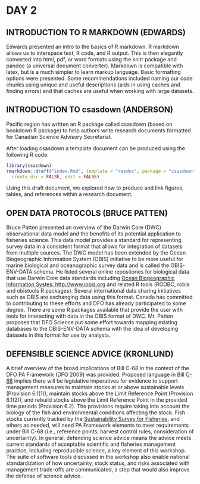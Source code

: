 # DAY 2

## INTRODUCTION TO R MARKDOWN (EDWARDS)

Edwards presented an intro to the basics of R markdown.
R markdown allows us to interspace text, R code, and R output.
This is then elegantly converted into html, pdf, or word formats using the knitr package and pandoc (a universal document converter).
Markdown is compatible with latex, but is a much simpler to learn markup language. Basic formatting options were presented.
Some recommendations included naming our code chunks using unique and useful descriptions (aids in using caches and finding errors) and that caches are useful when working with large datasets.

## INTRODUCTION TO **csasdown** (ANDERSON)

Pacific region has written an R package called csasdown  (based on bookdown R package) to help authors write research documents formatted for Canadian Science Advisory Secretariat.  

After loading csasdown a template document can be produced using the following R code:

```r
library(csasdown)
rmarkdown::draft("index.Rmd", template = "resdoc", package = "csasdown", 
  create_dir = FALSE, edit = FALSE)
```

Using this draft document, we explored how to produce and link figures, tables, and references within a research document.

## OPEN DATA PROTOCOLS (BRUCE PATTEN)

Bruce Patten presented an overview of the Darwin Core (DWC) observational data model and the benefits of its potential application to fisheries science.
This data model provides a standard for representing survey data in a consistent format that allows for integration of datasets from multiple sources.
The DWC model has been extended by the Ocean Biogeographic Information System (OBIS) initiative to be more useful for marine biological and oceanographic survey data and is called the OBIS-ENV-DATA schema.
He listed several online repositories for biological data that use Darwin Core data standards including [Ocean Biogeographic Information Systes: http://www.iobis.org](http://www.iobis.org) and related R tools (RODBC, robis and obistools R packages).
Several international data sharing initiatives such as OBIS are exchanging data using this format.
Canada has committed to contributing to these efforts and DFO has already participated to some degree.
There are some R packages available that provide the user with tools for interacting with data in the OBIS format of DWC.
Mr. Patten proposes that DFO Science put some effort towards mapping existing databases to the OBIS-ENV-DATA schema with the idea of developing datasets in this format for use by analysts.

## DEFENSIBLE SCIENCE ADVICE (KRONLUND)

A brief overview of the broad implications of Bill C-68 in the context of the DFO PA Framework (DFO 2009) was provided.
Proposed language in Bill [C-68](http://www.parl.ca/DocumentViewer/en/42-1/bill/C-68/third-reading) implies there will be legislative imperatives for evidence to support management measures to maintain stocks at or above sustainable levels (Provision 6.1(1)), maintain stocks above the Limit Reference Point (Provision 6.1(2)), and rebuild stocks above the Limit Reference Point in the provided time periods (Provision 6.2).
The provisions require taking into account the biology of the fish and environmental conditions affecting the stock.
Fish stocks currently tracked by the [Sustainability Survey for Fisheries](http://www.dfo-mpo.gc.ca/reports-rapports/regs/sff-cpd/survey-sondage/index-en.html), and others as needed, will need PA Framework elements to meet requirements under Bill C-68 (i.e., reference points, harvest control rules, consideration of uncertainty).
In general, defending science advice means the advice meets current standards of acceptable scientific and fisheries management practice, including reproducible science, a key element of this workshop.
The suite of software tools discussed in the workshop also enable national standardization of how uncertainty, stock status, and risks associated with management trade-offs are communicated, a step that would also improve the defense of science advice.
